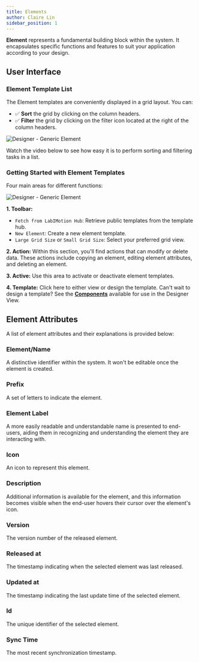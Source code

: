 ```yaml
---
title: Elements
author: Claire Lin
sidebar_position: 1
---
```


<SubTitle text="A fundamental building block within the system." />
<Reader text="Designer" />

**Element** represents a fundamental building block within the system. It encapsulates specific functions and features to suit your application according to your design.

## User Interface

### Element Template List

The Element templates are conveniently displayed in a grid layout. You can:

- :white_check_mark: **Sort** the grid by clicking on the column headers.
- :white_check_mark: **Filter** the grid by clicking on the filter icon <FontAwesomeIcon icon={faList} /> located at the right of the column headers.

![Designer - Generic Element](/img/labimotion/designer-generic-element.png)

Watch the video below to see how easy it is to perform sorting and filtering tasks in a list.

<YouTubeFrame src="https://www.youtube-nocookie.com/embed/tV4to8wc_e0" title="LabIMotion - Grid" />
<FigCaption text="Example: Generic Dataset Designer" />

### Getting Started with Element Templates

Four main areas for different functions:

<img src={elementList} alt="Designer - Generic Element" />

**1. Toolbar:**

   - `Fetch from LabIMotion Hub`: Retrieve public templates from the template hub.
   - `New Element`: Create a new element template.
   - `Large Grid Size` or `Small Grid Size`: Select your preferred grid view.

**2. Action:**
   Within this section, you'll find actions that can modify or delete data. These actions include copying an element, editing element attributes, and deleting an element.

**3. Active:**
   Use this area to activate or deactivate element templates.

**4. Template:**
   Click here to either view or design the template. Can't wait to design a template? See the **[Components](components)** available for use in the Designer View.

<!-- ### Create Element Template -->

<!-- ![Create Element Template](/img/labimotion/create-element-template.png) -->

## Element Attributes

A list of element attributes and their explanations is provided below:

### Element/Name

A distinctive identifier within the system. It won't be editable once the element is created.

### Prefix

A set of letters to indicate the element.

### Element Label

A more easily readable and understandable name is presented to end-users, aiding them in recognizing and understanding the element they are interacting with.

### Icon

An icon to represent this element.

### Description

Additional information is available for the element, and this information becomes visible when the end-user hovers their cursor over the element's icon.


### Version

The version number of the released element.


### Released at

The timestamp indicating when the selected element was last released.


### Updated at

The timestamp indicating the last update time of the selected element.


### Id

The unique identifier of the selected element.


### Sync Time

The most recent synchronization timestamp.

